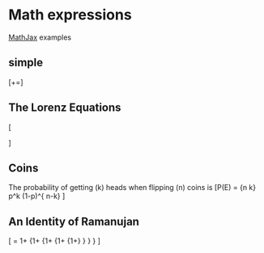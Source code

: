 # Math expressions #
[MathJax](http://www.mathjax.org/demos/tex-samples) examples

## simple
\[\alpha+\beta=\gamma\]

## The Lorenz Equations ##
\[\begin{aligned}
\dot{x} &amp; = \sigma(y-x) \\
\dot{y} &amp; = \rho x - y - xz \\
\dot{z} &amp; = -\beta z + xy
\end{aligned} \]

## Coins ##
The probability of getting \(k\) heads when flipping \(n\) coins is
\[P(E)   = {n \choose k} p^k (1-p)^{ n-k} \]

## An Identity of Ramanujan ##
\[ \frac{1}{\Bigl(\sqrt{\phi \sqrt{5}}-\phi\Bigr) e^{\frac25 \pi}} =
1+\frac{e^{-2\pi}} {1+\frac{e^{-4\pi}} {1+\frac{e^{-6\pi}}
{1+\frac{e^{-8\pi}} {1+\ldots} } } } \]

